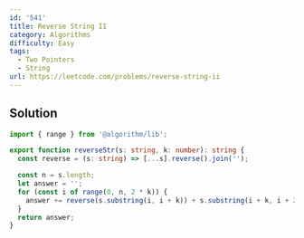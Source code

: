 ```yaml
---
id: '541'
title: Reverse String II
category: Algorithms
difficulty: Easy
tags:
  - Two Pointers
  - String
url: https://leetcode.com/problems/reverse-string-ii
---
```


## Solution

```typescript filename="solution.ts" copy
import { range } from '@algorithm/lib';

export function reverseStr(s: string, k: number): string {
  const reverse = (s: string) => [...s].reverse().join('');

  const n = s.length;
  let answer = '';
  for (const i of range(0, n, 2 * k)) {
    answer += reverse(s.substring(i, i + k)) + s.substring(i + k, i + 2 * k);
  }
  return answer;
}
```
